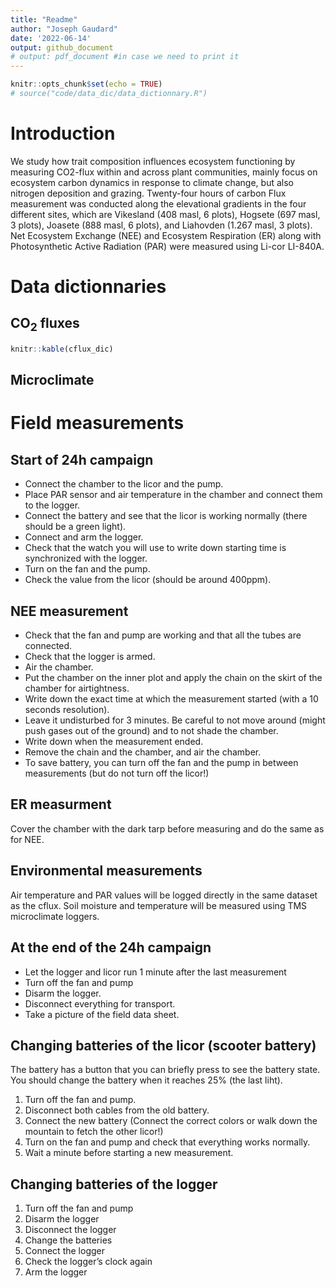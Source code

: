 ```yaml
---
title: "Readme"
author: "Joseph Gaudard"
date: '2022-06-14'
output: github_document
# output: pdf_document #in case we need to print it
---
```


```r
knitr::opts_chunk$set(echo = TRUE)
# source("code/data_dic/data_dictionnary.R")
```

# Introduction
We study how trait composition influences ecosystem functioning by measuring CO2-flux within and across plant communities, mainly focus on ecosystem carbon dynamics in response to climate change, but also nitrogen deposition and grazing.
Twenty-four hours of carbon Flux measurement was conducted along the elevational gradients in the four different sites, which are Vikesland (408 masl, 6 plots), Hogsete (697 masl, 3 plots), Joasete (888 masl, 6 plots), and Liahovden (1.267 masl, 3 plots). 
Net Ecosystem Exchange (NEE) and Ecosystem Respiration (ER) along with Photosynthetic Active Radiation (PAR) were measured using Li-cor LI-840A.

# Data dictionnaries
## CO~2~ fluxes
<!-- ### Vikesland -->

```r
knitr::kable(cflux_dic)
```

## Microclimate

<!-- # Figures -->
<!-- ```{r, echo=FALSE, fig.align='left', fig.cap=""} -->
<!-- # graph -->
<!-- ``` -->

# Field measurements

## Start of 24h campaign

- Connect the chamber to the licor and the pump.
- Place PAR sensor and air temperature in the chamber and connect them to the logger.
<!-- - Connect the soil temperature sensor to the logger. -->
- Connect the battery and see that the licor is working normally (there should be a green light).
- Connect and arm the logger.
- Check that the watch you will use to write down starting time is synchronized with the logger.
- Turn on the fan and the pump.
- Check the value from the licor (should be around 400ppm).

## NEE measurement
- Check that the fan and pump are working and that all the tubes are connected.
- Check that the logger is armed.
- Air the chamber.
<!-- - Put the soil temperature probe in the ground on the edge of the inner plot. -->
- Put the chamber on the inner plot and apply the chain on the skirt of the chamber for airtightness.
- Write down the exact time at which the measurement started (with a 10 seconds resolution).
- Leave it undisturbed for 3 minutes. Be careful to not move around (might push gases out of the ground) and to not shade the chamber.
- Write down when the measurement ended.
- Remove the chain and the chamber, and air the chamber.
- To save battery, you can turn off the fan and the pump in between measurements (but do not turn off the licor!)

## ER measurment
Cover the chamber with the dark tarp before measuring and do the same as for NEE.

## Environmental measurements
Air temperature and PAR values will be logged directly in the same dataset as the cflux.
Soil moisture and temperature will be measured using TMS microclimate loggers.
<!-- Should we measure soil moisture after each measurements? I think yes, but it might be destructive (because of the pins we have to put in the plot each time)? -->

## At the end of the 24h campaign
- Let the logger and licor run 1 minute after the last measurement
- Turn off the fan and pump
- Disarm the logger.
- Disconnect everything for transport.
- Take a picture of the field data sheet.

## Changing batteries of the licor (scooter battery)
<!-- The licor will have an orange light when it needs a new battery (and you will hear the pump struggling too). You can finish the current measurement but will have to change the battery afterwards. -->
The battery has a button that you can briefly press to see the battery state.
You should change the battery when it reaches 25% (the last liht).

1. Turn off the fan and pump.
5. Disconnect both cables from the old battery.
0. Connect the new battery (Connect the correct colors or walk down the mountain to fetch the other licor!)
4. Turn on the fan and pump and check that everything works normally.
2. Wait a minute before starting a new measurement.

## Changing batteries of the logger

1. Turn off the fan and pump
4. Disarm the logger
2. Disconnect the logger
3. Change the batteries
2. Connect the logger
7. Check the logger's clock again
8. Arm the logger




